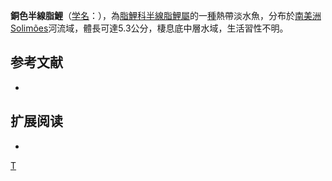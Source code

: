 {{noteTA|G1=unit}}
{{Speciesbox 
| taxon = Hemigrammus cupreus
| status = NE
| status_system = IUCN3.1
| authority =  Durbin, 1918
| synonyms = 
}}
'''銅色半線脂鯉'''（[[学名|学名]]：{{lang|la|''Hemigrammus cupreus''}}），為[[脂鯉科|脂鯉科]][[半線脂鯉屬|半線脂鯉屬]]的一[[種|種]]熱帶淡水魚，分布於[[南美洲|南美洲]]Solimões河流域，體長可達5.3公分，棲息底中層水域，生活習性不明。

==参考文献==
{{refbegin}}
*{{FishBase_species|genus=Hemigrammus|species=cupreus|year=2013|month=12}}
{{refend}}

== 扩展阅读 ==
{{refbegin}}
*{{wikispecies-inline|Hemigrammus cupreus|銅色半線脂鯉}}
{{refend}}
{{Taxonbar|from=Q6411045}}

[[Category:半線脂鯉屬|T]]


{{魚類小作品}}